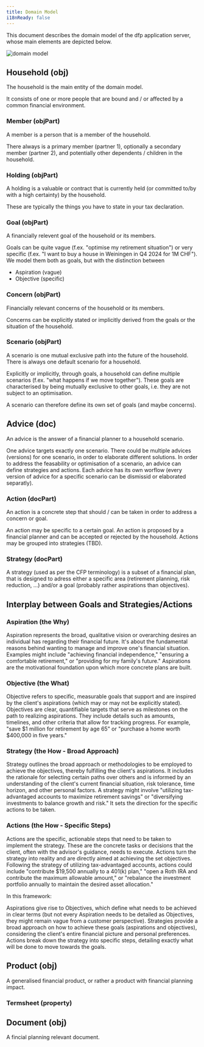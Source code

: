 ```yaml
---
title: Domain Model
i18nReady: false
---
```


This document describes the domain model of the dfp application server, whose main elements are depicted below.

![domain model](./domainModel.png)

## Household (obj)

The household is the main entity of the domain model.

It consists of one or more people that are bound and / or affected by a common financial environment.

### Member (objPart)

A member is a person that is a member of the household.

There always is a primary member (partner 1), optionally a secondary member (partner 2), and potentially other dependents / children in the household.

### Holding (objPart)

A holding is a valuable or contract that is currently held (or committed to/by with a high certainty) by the household.

These are typically the things you have to state in your tax declaration.

### Goal (objPart)

A financially relevent goal of the household or its members.

Goals can be quite vague (f.ex. "optimise my retirement situation") or very specific (f.ex. "I want to buy a house in Weiningen in Q4 2024 for 1M CHF"). We model them both as goals, but with the distinction between
- Aspiration (vague)
- Objective (specific)

### Concern (objPart)

Financially relevant concerns of the household or its members.

Concerns can be explicitly stated or implicitly derived from the goals or the situation of the household.

### Scenario (objPart)

A scenario is one mutual exclusive path into the future of the household.
There is always one default scenario for a household.

Explicitly or implicitly, through goals, a household can define multiple scenarios (f.ex. "what happens if we move together").
These goals are characterised by being mutually exclusive to other goals, i.e. they are not subject to an optimisation.

A scenario can therefore define its own set of goals (and maybe concerns).

## Advice (doc)

An advice is the answer of a financial planner to a household scenario.

One advice targets exactly one scenario.
There could be multiple advices (versions) for one scenario, in order to elaborate different solutions.
In order to address the feasability or optimisation of a scenario, an advice can define strategies and actions.
Each advice has its own worflow (every version of advice for a specific scenario can be dismissid or elaborated separatly).

### Action (docPart)

An action is a concrete step that should / can be taken in order to address a concern or goal.

An action may be specific to a certain goal.
An action is proposed by a financial planner and can be accepted or rejected by the household.
Actions may be grouped into strategies (TBD).

### Strategy (docPart)

A strategy (used as per the CFP terminology) is a subset of a financial plan, that is designed to adress either a specific area (retirement planning, risk reduction, ...) and/or a goal (probably rather aspirations than objectives).

## Interplay between Goals and Strategies/Actions

### Aspiration (the Why)

Aspiration represents the broad, qualitative vision or overarching desires an individual has regarding their financial future.
It's about the fundamental reasons behind wanting to manage and improve one's financial situation.
Examples might include "achieving financial independence," "ensuring a comfortable retirement," or "providing for my family's future."
Aspirations are the motivational foundation upon which more concrete plans are built.

### Objective (the What)

Objective refers to specific, measurable goals that support and are inspired by the client's aspirations (which may or may not be explicitly stated).
Objectives are clear, quantifiable targets that serve as milestones on the path to realizing aspirations.
They include details such as amounts, timelines, and other criteria that allow for tracking progress.
For example, "save $1 million for retirement by age 65" or "purchase a home worth $400,000 in five years."

### Strategy (the How - Broad Approach)

Strategy outlines the broad approach or methodologies to be employed to achieve the objectives, thereby fulfilling the client's aspirations.
It includes the rationale for selecting certain paths over others and is informed by an understanding of the client's current financial situation, risk tolerance, time horizon, and other personal factors.
A strategy might involve "utilizing tax-advantaged accounts to maximize retirement savings" or "diversifying investments to balance growth and risk."
It sets the direction for the specific actions to be taken.

### Actions (the How - Specific Steps)

Actions are the specific, actionable steps that need to be taken to implement the strategy.
These are the concrete tasks or decisions that the client, often with the advisor's guidance, needs to execute.
Actions turn the strategy into reality and are directly aimed at achieving the set objectives.
Following the strategy of utilizing tax-advantaged accounts, actions could include "contribute $19,500 annually to a 401(k) plan," "open a Roth IRA and contribute the maximum allowable amount," or "rebalance the investment portfolio annually to maintain the desired asset allocation."

In this framework:

Aspirations give rise to Objectives, which define what needs to be achieved in clear terms (but not every Aspiration needs to be detailed as Objectives, they might remain vague from a customer perspective).
Strategies provide a broad approach on how to achieve these goals (aspirations and objectives), considering the client's entire financial picture and personal preferences.
Actions break down the strategy into specific steps, detailing exactly what will be done to move towards the goals.

## Product (obj)

A generalised financial product, or rather a product with financial planning impact.

### Termsheet (property)

## Document (obj)

A fincial planning relevant document.
